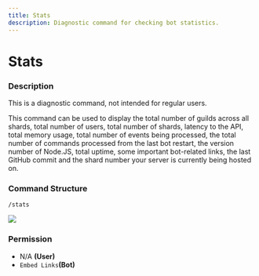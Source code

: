 ```yaml
---
title: Stats
description: Diagnostic command for checking bot statistics.
---
```



# Stats

### Description

<Callout type="warning">
This is a diagnostic command, not intended for regular users.
</Callout>

This command can be used to display the total number of guilds across all shards, total number of users, total number of shards, latency to the API, total memory usage, total number of events being processed, the total number of commands processed from the last bot restart, the version number of Node.JS, total uptime, some important bot-related links, the last GitHub commit and the shard number your server is currently being hosted on.

### Command Structure

```
/stats
```

![](https://i.imgur.com/EUhUJwT.png)

### **Permission**

* N/A **(User)**
* `Embed Links`**(Bot)**
